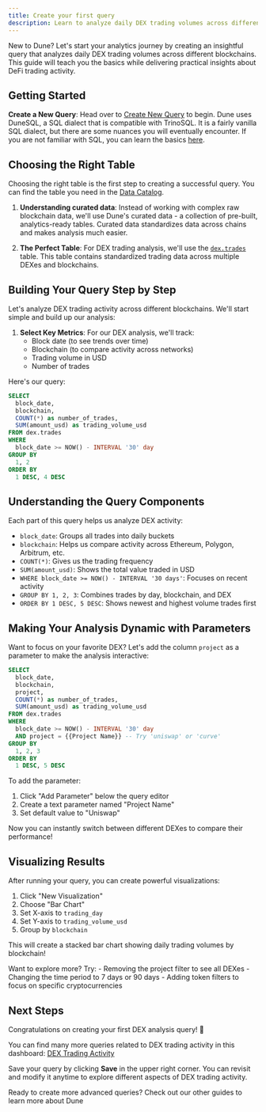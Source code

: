 ```yaml
---
title: Create your first query
description: Learn to analyze daily DEX trading volumes across different blockchains
---
```


New to Dune? Let's start your analytics journey by creating an insightful query that analyzes daily DEX trading volumes across different blockchains. This guide will teach you the basics while delivering practical insights about DeFi trading activity.

## Getting Started

**Create a New Query**: Head over to [Create New Query](https://dune.com/queries) to begin. Dune uses DuneSQL, a SQL dialect that is compatible with TrinoSQL. It is a fairly vanilla SQL dialect, but there are some nuances you will eventually encounter. If you are not familiar with SQL, you can learn the basics [here](https://www.w3schools.com/sql/).

## Choosing the Right Table

Choosing the right table is the first step to creating a successful query. You can find the table you need in the [Data Catalog](/data-catalog).

1. **Understanding curated data**: Instead of working with complex raw blockchain data, we'll use Dune's curated data - a collection of pre-built, analytics-ready tables. Curated data standardizes data across chains and makes analysis much easier.

2. **The Perfect Table**: For DEX trading analysis, we'll use the [`dex.trades`](data-catalog/curated/evm/DEX/dex-trades) table. This table contains standardized trading data across multiple DEXes and blockchains.

## Building Your Query Step by Step

Let's analyze DEX trading activity across different blockchains. We'll start simple and build up our analysis:

1. **Select Key Metrics**: For our DEX analysis, we'll track:
   - Block date (to see trends over time)
   - Blockchain (to compare activity across networks)
   - Trading volume in USD
   - Number of trades

Here's our query:

```sql
SELECT
  block_date,
  blockchain,
  COUNT(*) as number_of_trades,
  SUM(amount_usd) as trading_volume_usd
FROM dex.trades
WHERE
  block_date >= NOW() - INTERVAL '30' day
GROUP BY
  1, 2
ORDER BY
  1 DESC, 4 DESC
```

<DuneEmbed qID="4601471" vID="7669409" height="400px" />

## Understanding the Query Components

Each part of this query helps us analyze DEX activity:

- `block_date`: Groups all trades into daily buckets
- `blockchain`: Helps us compare activity across Ethereum, Polygon, Arbitrum, etc.
- `COUNT(*)`: Gives us the trading frequency
- `SUM(amount_usd)`: Shows the total value traded in USD
- `WHERE block_date >= NOW() - INTERVAL '30 days'`: Focuses on recent activity
- `GROUP BY 1, 2, 3`: Combines trades by day, blockchain, and DEX
- `ORDER BY 1 DESC, 5 DESC`: Shows newest and highest volume trades first

## Making Your Analysis Dynamic with Parameters

Want to focus on your favorite DEX? Let's add the column `project` as a parameter to make the analysis interactive:

```sql
SELECT
  block_date,
  blockchain,
  project,
  COUNT(*) as number_of_trades,
  SUM(amount_usd) as trading_volume_usd
FROM dex.trades
WHERE
  block_date >= NOW() - INTERVAL '30' day
  AND project = {{Project Name}} -- Try 'uniswap' or 'curve'
GROUP BY
  1, 2, 3
ORDER BY
  1 DESC, 5 DESC
```



To add the parameter:

1. Click "Add Parameter" below the query editor
2. Create a text parameter named "Project Name"
3. Set default value to "Uniswap"

Now you can instantly switch between different DEXes to compare their performance!

<DuneEmbed qID="4601551" vID="7669621" height="400px" />

## Visualizing Results

After running your query, you can create powerful visualizations:

1. Click "New Visualization"
2. Choose "Bar Chart"
3. Set X-axis to `trading_day`
4. Set Y-axis to `trading_volume_usd`
5. Group by `blockchain`

This will create a stacked bar chart showing daily trading volumes by blockchain!

<DuneEmbed qID="4601471" vID="7669323" height="400px" />

<Note>
Want to explore more? Try:
- Removing the project filter to see all DEXes
- Changing the time period to 7 days or 90 days
- Adding token filters to focus on specific cryptocurrencies
</Note>

## Next Steps

Congratulations on creating your first DEX analysis query! 🎉 

You can find many more queries related to DEX trading activity in this dashboard: [DEX Trading Activity](https://dune.com/hagaetc/dex-metrics)

Save your query by clicking **Save** in the upper right corner. You can revisit and modify it anytime to explore different aspects of DEX trading activity.

<Note>Ready to create more advanced queries? Check out our other guides to learn more about Dune</Note>
